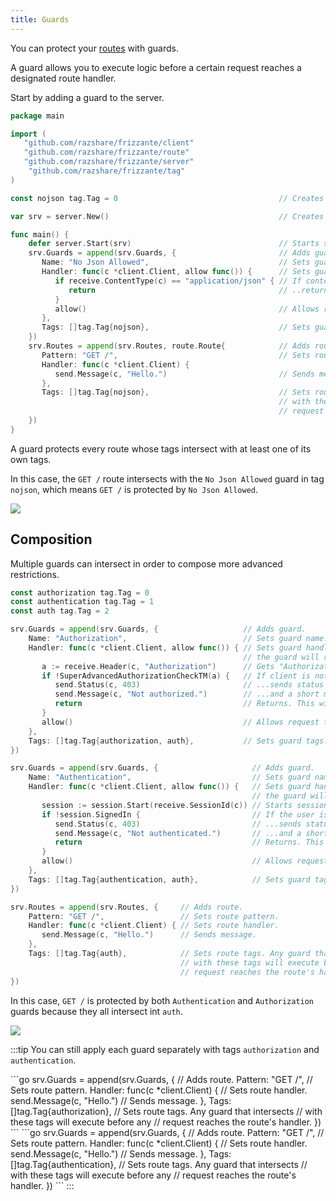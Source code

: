 ```yaml
---
title: Guards
---
```



You can protect your [routes](../basics#routes) with guards.

A guard allows you to execute logic before a certain request reaches
a designated route handler.

Start by adding a guard to the server.

```go
package main

import (
   "github.com/razshare/frizzante/client"
   "github.com/razshare/frizzante/route"
   "github.com/razshare/frizzante/server"
    "github.com/razshare/frizzante/tag"
)

const nojson tag.Tag = 0                                    // Creates tag.

var srv = server.New()                                      // Creates server.

func main() {
    defer server.Start(srv)                                 // Starts server.
    srv.Guards = append(srv.Guards, {                       // Adds guard.
       Name: "No Json Allowed",                             // Sets guard name. It's useful for logs.
       Handler: func(c *client.Client, allow func()) {      // Sets guard handler.
          if receive.ContentType(c) == "application/json" { // If content is of type "application/json"...
             return                                         // ..returns. This will actually terminate the connection.
          }
          allow()                                           // Allows request through.
       },
       Tags: []tag.Tag{nojson},                             // Sets guard tags.
    })
    srv.Routes = append(srv.Routes, route.Route{            // Adds route.
       Pattern: "GET /",                                    // Sets route pattern.
       Handler: func(c *client.Client) {
          send.Message(c, "Hello.")                         // Sends message.
       },
       Tags: []tag.Tag{nojson},                             // Sets route tags. Any guard that intersects 
                                                            // with these tags will execute before any 
                                                            // request reaches the route's handler.
    })
}
```

A guard protects every route whose tags intersect with at least one of its own tags.

In this case, the `GET /` route intersects with the `No Json Allowed` guard in tag `nojson`, which means `GET /` is protected by `No Json Allowed`.

![](guards100.svg)

## Composition

Multiple guards can intersect in order to compose more advanced restrictions.

```go
const authorization tag.Tag = 0
const authentication tag.Tag = 1
const auth tag.Tag = 2
```

```go
srv.Guards = append(srv.Guards, {                   // Adds guard.
    Name: "Authorization",                          // Sets guard name. It's useful for logs.
    Handler: func(c *client.Client, allow func()) { // Sets guard handler. If allow() is never invoked, 
                                                    // the guard will reject the request.
       a := receive.Header(c, "Authorization")      // Gets "Authorization" header from the request.
       if !SuperAdvancedAuthorizationCheckTM(a) {   // If client is not authorized...
          send.Status(c, 403)                       // ...sends status 403...
          send.Message(c, "Not authorized.")        // ...and a short message with an explanation.
          return                                    // Returns. This will actually terminate the connection.
       }
       allow()                                      // Allows request through.
    },
    Tags: []tag.Tag{authorization, auth},           // Sets guard tags.
})
```

```go
srv.Guards = append(srv.Guards, {                     // Adds guard.
    Name: "Authentication",                           // Sets guard name. It's useful for logs.
    Handler: func(c *client.Client, allow func()) {   // Sets guard handler. If allow() is never invoked, 
                                                      // the guard will reject the request.
       session := session.Start(receive.SessionId(c)) // Starts session.
       if !session.SignedIn {                         // If the user is not signed in...
          send.Status(c, 403)                         // ...sends status 403...
          send.Message(c, "Not authenticated.")       // ...and a short message with an explanation.
          return                                      // Returns. This will actually terminate the connection.
       }
       allow()                                        // Allows request through.
    },
    Tags: []tag.Tag{authentication, auth},            // Sets guard tags.
})
```

```go
srv.Routes = append(srv.Routes, {     // Adds route.
    Pattern: "GET /",                 // Sets route pattern.
    Handler: func(c *client.Client) { // Sets route handler.
       send.Message(c, "Hello.")      // Sends message.
    },
    Tags: []tag.Tag{auth},            // Sets route tags. Any guard that intersects 
                                      // with these tags will execute before any 
                                      // request reaches the route's handler.
})
```

In this case, `GET /` is protected by both `Authentication` and `Authorization` guards because they all intersect int `auth`.

![](guards200.svg)


:::tip
You can still apply each guard separately with tags `authorization` and `authentication`.

<Tabs>
    <TabItem icon='open-book' label='Authorization'>
       ```go
       srv.Guards = append(srv.Guards, {    // Adds route.
          Pattern: "GET /",                 // Sets route pattern.
          Handler: func(c *client.Client) { // Sets route handler.
             send.Message(c, "Hello.")      // Sends message.
          },
          Tags: []tag.Tag{authorization},   // Sets route tags. Any guard that intersects 
                                            // with these tags will execute before any 
                                            // request reaches the route's handler.
       })
       ```
    </TabItem>
    <TabItem icon='open-book' label='Authentication'>
       ```go
       srv.Guards = append(srv.Guards, {    // Adds route.
          Pattern: "GET /",                 // Sets route pattern.
          Handler: func(c *client.Client) { // Sets route handler.
             send.Message(c, "Hello.")      // Sends message.
          },
          Tags: []tag.Tag{authentication},  // Sets route tags. Any guard that intersects 
                                            // with these tags will execute before any 
                                            // request reaches the route's handler.
       })
       ```
    </TabItem>
</Tabs>
:::